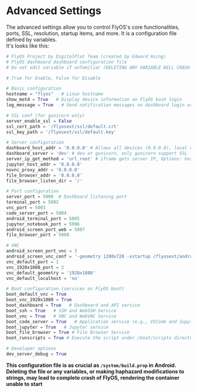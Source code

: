 # Advanced Settings

The advanced settings allow you to control FlyOS's core functionalities, ports, SSL, resolution, startup items, and more. It is a configuration file defined by variables.    
It's looks like this:    

```Python
# FlyOS Project by DigitalPlat Team (created by Edward Hsing)
# FlyOS dashboard dashboard configuration file
# Do not edit variable if unfamiliar (DELETING ANY VARIABLE WILL CRASH THE SERVER!); it affects server functionality

# True for Enable, False for Disable

# Basic configuration
hostname = "flyos"   # Linux hostname
show_motd = True   # Display device information on FlyOS bash login
log_message = True   # Send notification messages on dashboard login or security operations; disable to stop notifications

# SSL conf (for gunicorn only)
server_enable_ssl = False
ssl_cert_path = '/flyosext/ssl/default.crt'
ssl_key_path = '/flyosext/ssl/default.key'

# Server configuration
dashboard_host_addr = '0.0.0.0' # Allows all devices (0.0.0.0), local only (127.0.0.1), or specify allowed IP address
dashboard_server = 'dev' # dev or gunicorn, only gunicorn support SSL
server_ip_get_method = 'url_root' # iframe gets server IP, Options: host_spilt, url_root. url_root is recommended, especially reverse proxy
jupyter_host_addr = '0.0.0.0'
novnc_proxy_addr = '0.0.0.0'
file_browser_addr = '0.0.0.0'
file_browser_listen_dir = '/'

# Port configuration
server_port = 5000  # Dashboard listening port
terminal_port = 5002
vnc_port = 5003
code_server_port = 5004
android_terminal_port = 5005
jupyter_notebook_port = 5996
android_screen_port_web = 5007
file_browser_port = 5008

# VNC
android_screen_port_vnc = 3
android_screen_vnc_conf = '-geometry 1280x720 -xstartup /flyosext/android/scrcpy.sh -localhost no'
vnc_default_port = 1
vnc_1920x1080_port = 2
vnc_default_geometry = '1920x1080'
vnc_default_localhost = 'no'

# Boot configuration (services on FlyOS boot)
boot_default_vnc = True
boot_vnc_1920x1080 = True
boot_dashboard = True   # Dashboard and API service
boot_ssh = True   # SSH and WebSSH Service
boot_vnc = True   # VNC and WebVNC Service
boot_code_server = True   # Application service (e.g., VSCode and Jupyter Notebook)
boot_jupyter = True   # Jupyter service
boot_file_browser = True # File Browser Service
boot_runscripts = True # Execute the script under /boot/scripts directory at boot startup

# Developer options
dev_server_debug = True

```
**This configuration file is as crucial as ```/system/build.prop``` in Android. Deleting the file or any variables, or making haphazard modifications to strings, may lead to complete crash of FlyOS, rendering the container unable to start**
